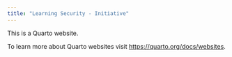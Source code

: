 ```yaml
---
title: "Learning Security - Initiative"
---
```


This is a Quarto website.

To learn more about Quarto websites visit <https://quarto.org/docs/websites>.
